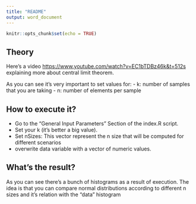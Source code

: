 ```yaml
---
title: "README"
output: word_document
---
```


```r
knitr::opts_chunk$set(echo = TRUE)
```

## Theory

Here's a video <https://www.youtube.com/watch?v=EC1bTDBz46k&t=512s> explaining more about central limit theorem.

As you can see it's very important to set values for:
- k: number of samples that you are taking
- n: number of elements per sample

## How to execute it?

- Go to the "General Input Parameters" Section of the index.R script.
- Set your k (it's better a big value).
- Set nSizes: This vector represent the n size that will be computed for different scenarios
- overwrite data variable with a vector of numeric values.


## What's the result?

As you can see there's a bunch of histograms as a result of execution. The idea is that you can compare normal distributions according to different n sizes and it's relation with the "data" histogram
